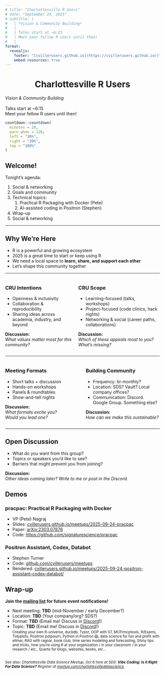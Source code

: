 ```yaml
---
# title: "Charlottesville R Users"
# date: "September 24, 2025"
# subtitle: |
#   | *Vision & Community Building*
#   | 
#   | Talks start at ~6:15 
#   | Meet your fellow R users until then!
#   | 
format: 
  revealjs:
    footer: "[cvillerusers.github.io](https://cvillerusers.github.io/)"
    embed-resources: true
---
```


# Charlottesville R Users {style="text-align: center;"}

*Vision & Community Building*
<br><br>
Talks start at ~6:15  
Meet your fellow R users until then!

```r
countdown::countdown(
  minutes = 20,
  warn_when = 120,
  left = "30%",
  right = "30%",
  top = "100%"
)
```


## Welcome!

Tonight's agenda: 

1. Social & networking
2. Goals and community
3. Technical topics: 
   1. Practical R Packaging with Docker (Pete)
   2. AI-assisted coding in Positron (Stephen)
4. Wrap-up
5. Social & networking

---

## Why We're Here

- R is a powerful and growing ecosystem 
- 2025 is a great time to start or keep using R 
- We need a local space to **learn, share, and support each other**  
- Let's shape this community together

---

:::: {.columns}

::: {.column width="45%"}

### CRU Intentions

- Openness & inclusivity  
- Collaboration & reproducibility  
- Sharing ideas across academia, industry, and beyond

**Discussion:**  
_What values matter most for this community?_

:::

::: {.column width="55%"}

### CRU Scope

- Learning-focused (talks, workshops)  
- Project-focused (code clinics, hack nights)  
- Networking & social (career paths, collaborations)

**Discussion:**  
*Which of these appeals most to you?*  
*What’s missing?*

:::
::::

---

:::: {.columns}
::: {.column width="50%"}

### Meeting Formats

- Short talks + discussion  
- Hands-on workshops  
- Panels & roundtables  
- Show-and-tell nights

**Discussion:**  
*What formats excite you?*  
*Would you lead one?*

:::

::: {.column width="50%"}
### Building Community

- Frequency: bi-monthly?  
- Location: SDS? Vault? Local company offices?
- Communication: Discord. Google Group. Something else?

**Discussion:**  
*How can we make this sustainable?*

:::
::::
---

## Open Discussion

- What do you want from this group?  
- Topics or speakers you’d like to see?  
- Barriers that might prevent you from joining?

**Discussion:**  
*Other ideas coming later? Write to me or post in the Discord.*

## Demos

### pracpac: Practical R Packaging with Docker

- VP (Pete) Nagraj
- Slides: [cvillerusers.github.io/meetups/2025-09-24-pracpac](https://cvillerusers.github.io/meetups/2025-09-24-pracpac)
- Paper: [arXiv:2303.07876](https://arxiv.org/abs/2303.07876)
- Code: [https://github.com/signaturescience/pracpac](https://github.com/signaturescience/pracpac)

### Positron Assistant, Codex, Databot

- Stephen Turner
- Code: [github.com/cvillerusers/meetups](https://github.com/cvillerusers/meetups)
- Rendered: [cvillerusers.github.io/meetups/2025-09-24-positron-assistant-codex-databot/](https://cvillerusers.github.io/meetups/2025-09-24-positron-assistant-codex-databot/)

## Wrap-up

**Join the [mailing list](https://groups.google.com/g/cvillerusers) for future event notifications!**

- Next meeting: **TBD** (mid-November / early December?)
- Location: **TBD** (Your company/org? SDS?)
- Format: **TBD** (Email me! Discuss in [Discord](https://discord.gg/MZ49Zar4gA)!)
- Topic: **TBD** (Email me! Discuss in [Discord](https://discord.gg/MZ49Zar4gA)!)  
<small>Creating your own R-universe, duckdb, Typst, OOP with S7, MCP/mcptools, R/Exams, Tidyplots, Positron potpourri, Python in Positron 😱, data science for fun and profit with ellmer, RAG with ragnar, book club, time series modeling and forecasting, Shiny tips and tricks, how you're using R at your organization / in your classroom / in your research / etc., Quarto for blogs, websites, books, etc...</small>

<small><br>_See also: Charlottesville Data Science Meetup, Oct 6 here at SDS: **Vibe Coding: Is It Right For Data Science?** Register at [meetup.com/charlottesvilledatascience](https://www.meetup.com/charlottesvilledatascience/events/311090078/)._</small>